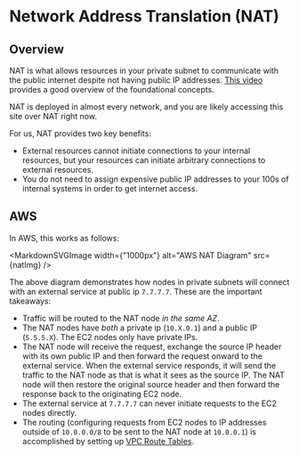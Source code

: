 

# Network Address Translation (NAT)

## Overview

NAT is what allows resources in your private subnet to communicate with the public internet despite not having public
IP addresses. [This video](https://www.youtube.com/watch?v=FTUV0t6JaDA) provides a good overview of the foundational concepts.

NAT is deployed in almost every network, and you are likely accessing this site over NAT right now.

For us, NAT provides two key benefits:

* External resources cannot initiate connections to your internal resources, but your resources can initiate arbitrary connections
  to external resources.
* You do not need to assign expensive public IP addresses to your 100s of internal systems in order to get internet access.

## AWS

In AWS, this works as follows:

<MarkdownSVGImage width={"1000px"} alt="AWS NAT Diagram" src={natImg} />

The above diagram demonstrates how nodes in private subnets will connect with an external service at public ip `7.7.7.7`.
These are the important takeaways:

* Traffic will be routed to the NAT node *in the same AZ*.
* The NAT nodes have *both* a private ip (`10.X.0.1`) and a public IP
  (`5.5.5.X`). The EC2 nodes only have private IPs.
* The NAT node will receive the request, exchange the source IP header with its own public IP and then forward
  the request onward to the external service. When the external service responds, it will send the traffic to the NAT node as that
  is what it sees as the source IP. The NAT node will then restore the original source header and then forward the response back to the originating EC2 node.
* The external service at `7.7.7.7` can never initiate requests to the EC2 nodes directly.
* The routing (configuring requests from EC2 nodes to IP addresses outside of `10.0.0.0/8` to be sent to the NAT node at `10.0.0.1`)
  is accomplished by setting up [VPC Route Tables](https://docs.aws.amazon.com/vpc/latest/userguide/WorkWithRouteTables.html).
